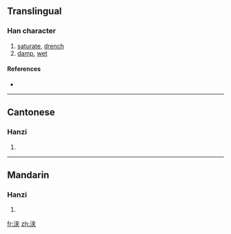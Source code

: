 {{also|浹}}
==Translingual==

===Han character===
{{Han char|rn=85|rad=水|as=06|sn=9|four=|canj=水大廿 (EKT)}}

# [[saturate]], [[drench]]
# [[damp]], [[wet]]

====References====
* {{Han ref|kx=0623.171|dkj=17447|hdz=31605.060|uh=6D43|ud=27971}}

----

==Cantonese==

===Hanzi===
{{yue-hanzi|jyut=|y=jip3|tra=浹}}

# {{defn|Cantonese|sort=水06}}

----

==Mandarin==

===Hanzi===
{{cmn-hanzi|tra=浹|pin=[[jiá]] ([[jia2]])|wg=chia<sup>2</sup>}}

# {{defn|Mandarin|sort=水06}}

[[fr:浃]]
[[zh:浃]]